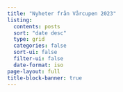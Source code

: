 ```yaml
---
title: "Nyheter från Vårcupen 2023"
listing:
  contents: posts
  sort: "date desc"
  type: grid
  categories: false
  sort-ui: false
  filter-ui: false
  date-format: iso
page-layout: full
title-block-banner: true
---
```

